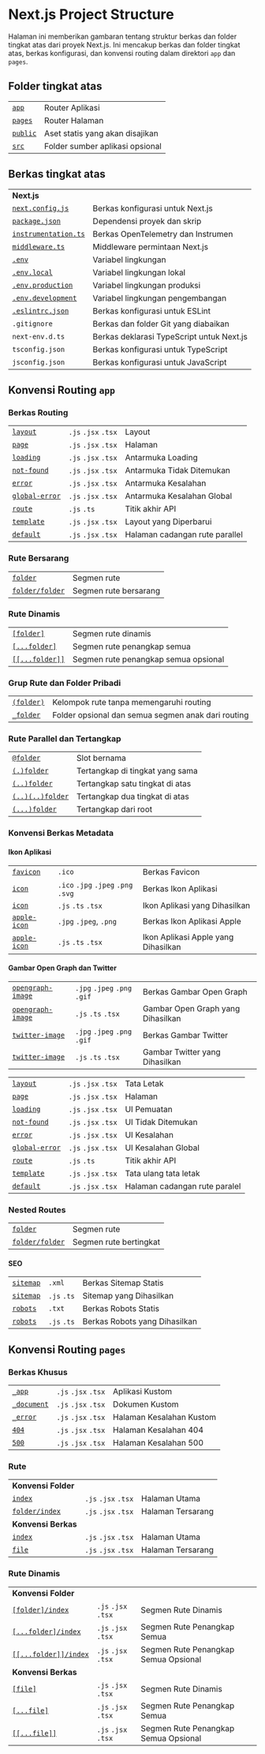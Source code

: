 # Next.js Project Structure

Halaman ini memberikan gambaran tentang struktur berkas dan folder tingkat atas dari proyek Next.js. Ini mencakup berkas dan folder tingkat atas, berkas konfigurasi, dan konvensi routing dalam direktori `app` dan `pages`.

## Folder tingkat atas

|                                                                          |                                 |
| ------------------------------------------------------------------------ | ------------------------------- |
| [`app`](/docs/app/building-your-application/routing)                     | Router Aplikasi                 |
| [`pages`](/docs/pages/building-your-application/routing)                 | Router Halaman                  |
| [`public`](/docs/app/building-your-application/optimizing/static-assets) | Aset statis yang akan disajikan |
| [`src`](/docs/app/building-your-application/configuring/src-directory)   | Folder sumber aplikasi opsional |

## Berkas tingkat atas

|                                                                                             |                                           |
| ------------------------------------------------------------------------------------------- | ----------------------------------------- |
| **Next.js**                                                                                 |                                           |
| [`next.config.js`](/docs/app/api-reference/next-config-js)                                  | Berkas konfigurasi untuk Next.js          |
| [`package.json`](/docs/getting-started/installation#manual-installation)                    | Dependensi proyek dan skrip               |
| [`instrumentation.ts`](/docs/app/building-your-application/optimizing/instrumentation)      | Berkas OpenTelemetry dan Instrumen        |
| [`middleware.ts`](/docs/app/building-your-application/routing/middleware)                   | Middleware permintaan Next.js             |
| [`.env`](/docs/app/building-your-application/configuring/environment-variables)             | Variabel lingkungan                       |
| [`.env.local`](/docs/app/building-your-application/configuring/environment-variables)       | Variabel lingkungan lokal                 |
| [`.env.production`](/docs/app/building-your-application/configuring/environment-variables)  | Variabel lingkungan produksi              |
| [`.env.development`](/docs/app/building-your-application/configuring/environment-variables) | Variabel lingkungan pengembangan          |
| [`.eslintrc.json`](/docs/app/building-your-application/configuring/eslint)                  | Berkas konfigurasi untuk ESLint           |
| `.gitignore`                                                                                | Berkas dan folder Git yang diabaikan      |
| `next-env.d.ts`                                                                             | Berkas deklarasi TypeScript untuk Next.js |
| `tsconfig.json`                                                                             | Berkas konfigurasi untuk TypeScript       |
| `jsconfig.json`                                                                             | Berkas konfigurasi untuk JavaScript       |

## Konvensi Routing `app`

### Berkas Routing

|                                                                                 |                     |                                |
| ------------------------------------------------------------------------------- | ------------------- | ------------------------------ |
| [`layout`](/docs/app/api-reference/file-conventions/layout)                     | `.js` `.jsx` `.tsx` | Layout                         |
| [`page`](/docs/app/api-reference/file-conventions/page)                         | `.js` `.jsx` `.tsx` | Halaman                        |
| [`loading`](/docs/app/api-reference/file-conventions/loading)                   | `.js` `.jsx` `.tsx` | Antarmuka Loading              |
| [`not-found`](/docs/app/api-reference/file-conventions/not-found)               | `.js` `.jsx` `.tsx` | Antarmuka Tidak Ditemukan      |
| [`error`](/docs/app/api-reference/file-conventions/error)                       | `.js` `.jsx` `.tsx` | Antarmuka Kesalahan            |
| [`global-error`](/docs/app/api-reference/file-conventions/error#global-errorjs) | `.js` `.jsx` `.tsx` | Antarmuka Kesalahan Global     |
| [`route`](/docs/app/api-reference/file-conventions/route)                       | `.js` `.ts`         | Titik akhir API                |
| [`template`](/docs/app/api-reference/file-conventions/template)                 | `.js` `.jsx` `.tsx` | Layout yang Diperbarui         |
| [`default`](/docs/app/api-reference/file-conventions/default)                   | `.js` `.jsx` `.tsx` | Halaman cadangan rute parallel |

### Rute Bersarang

|                                                                              |                       |
| ---------------------------------------------------------------------------- | --------------------- |
| [`folder`](/docs/app/building-your-application/routing#route-segments)       | Segmen rute           |
| [`folder/folder`](/docs/app/building-your-application/routing#nested-routes) | Segmen rute bersarang |

### Rute Dinamis

|                                                                                                           |                                      |
| --------------------------------------------------------------------------------------------------------- | ------------------------------------ |
| [`[folder]`](/docs/app/building-your-application/routing/dynamic-routes#convention)                       | Segmen rute dinamis                  |
| [`[...folder]`](/docs/app/building-your-application/routing/dynamic-routes#catch-all-segments)            | Segmen rute penangkap semua          |
| [`[[...folder]]`](/docs/app/building-your-application/routing/dynamic-routes#optional-catch-all-segments) | Segmen rute penangkap semua opsional |

### Grup Rute dan Folder Pribadi

|                                                                                     |                                                    |
| ----------------------------------------------------------------------------------- | -------------------------------------------------- |
| [`(folder)`](/docs/app/building-your-application/routing/route-groups#convention)   | Kelompok rute tanpa memengaruhi routing            |
| [`_folder`](/docs/app/building-your-application/routing/colocation#private-folders) | Folder opsional dan semua segmen anak dari routing |

### Rute Parallel dan Tertangkap

|                                                                                                |                                 |
| ---------------------------------------------------------------------------------------------- | ------------------------------- |
| [`@folder`](/docs/app/building-your-application/routing/parallel-routes#convention)            | Slot bernama                    |
| [`(.)folder`](/docs/app/building-your-application/routing/intercepting-routes#convention)      | Tertangkap di tingkat yang sama |
| [`(..)folder`](/docs/app/building-your-application/routing/intercepting-routes#convention)     | Tertangkap satu tingkat di atas |
| [`(..)(..)folder`](/docs/app/building-your-application/routing/intercepting-routes#convention) | Tertangkap dua tingkat di atas  |
| [`(...)folder`](/docs/app/building-your-application/routing/intercepting-routes#convention)    | Tertangkap dari root            |

### Konvensi Berkas Metadata

#### Ikon Aplikasi

|                                                                                                                 |                                     |                                     |
| --------------------------------------------------------------------------------------------------------------- | ----------------------------------- | ----------------------------------- |
| [`favicon`](/docs/app/api-reference/file-conventions/metadata/app-icons#favicon)                                | `.ico`                              | Berkas Favicon                      |
| [`icon`](/docs/app/api-reference/file-conventions/metadata/app-icons#icon)                                      | `.ico` `.jpg` `.jpeg` `.png` `.svg` | Berkas Ikon Aplikasi                |
| [`icon`](/docs/app/api-reference/file-conventions/metadata/app-icons#generate-icons-using-code-js-ts-tsx)       | `.js` `.ts` `.tsx`                  | Ikon Aplikasi yang Dihasilkan       |
| [`apple-icon`](/docs/app/api-reference/file-conventions/metadata/app-icons#apple-icon)                          | `.jpg` `.jpeg`, `.png`              | Berkas Ikon Aplikasi Apple          |
| [`apple-icon`](/docs/app/api-reference/file-conventions/metadata/app-icons#generate-icons-using-code-js-ts-tsx) | `.js` `.ts` `.tsx`                  | Ikon Aplikasi Apple yang Dihasilkan |

#### Gambar Open Graph dan Twitter

|                                                                                                                             |                              |                                   |
| --------------------------------------------------------------------------------------------------------------------------- | ---------------------------- | --------------------------------- |
| [`opengraph-image`](/docs/app/api-reference/file-conventions/metadata/opengraph-image#opengraph-image)                      | `.jpg` `.jpeg` `.png` `.gif` | Berkas Gambar Open Graph          |
| [`opengraph-image`](/docs/app/api-reference/file-conventions/metadata/opengraph-image#generate-images-using-code-js-ts-tsx) | `.js` `.ts` `.tsx`           | Gambar Open Graph yang Dihasilkan |
| [`twitter-image`](/docs/app/api-reference/file-conventions/metadata/opengraph-image#twitter-image)                          | `.jpg` `.jpeg` `.png` `.gif` | Berkas Gambar Twitter             |
| [`twitter-image`](/docs/app/api-reference/file-conventions/metadata/opengraph-image#generate-images-using-code-js-ts-tsx)   | `.js` `.ts` `.tsx`           | Gambar Twitter yang Dihasilkan    |

|                                                                                 |                     |                               |
| ------------------------------------------------------------------------------- | ------------------- | ----------------------------- |
| [`layout`](/docs/app/api-reference/file-conventions/layout)                     | `.js` `.jsx` `.tsx` | Tata Letak                    |
| [`page`](/docs/app/api-reference/file-conventions/page)                         | `.js` `.jsx` `.tsx` | Halaman                       |
| [`loading`](/docs/app/api-reference/file-conventions/loading)                   | `.js` `.jsx` `.tsx` | UI Pemuatan                   |
| [`not-found`](/docs/app/api-reference/file-conventions/not-found)               | `.js` `.jsx` `.tsx` | UI Tidak Ditemukan            |
| [`error`](/docs/app/api-reference/file-conventions/error)                       | `.js` `.jsx` `.tsx` | UI Kesalahan                  |
| [`global-error`](/docs/app/api-reference/file-conventions/error#global-errorjs) | `.js` `.jsx` `.tsx` | UI Kesalahan Global           |
| [`route`](/docs/app/api-reference/file-conventions/route)                       | `.js` `.ts`         | Titik akhir API               |
| [`template`](/docs/app/api-reference/file-conventions/template)                 | `.js` `.jsx` `.tsx` | Tata ulang tata letak         |
| [`default`](/docs/app/api-reference/file-conventions/default)                   | `.js` `.jsx` `.tsx` | Halaman cadangan rute paralel |

### Nested Routes

|                                                                              |                        |
| ---------------------------------------------------------------------------- | ---------------------- |
| [`folder`](/docs/app/building-your-application/routing#route-segments)       | Segmen rute            |
| [`folder/folder`](/docs/app/building-your-application/routing#nested-routes) | Segmen rute bertingkat |

#### SEO

|                                                                                             |             |                               |
| ------------------------------------------------------------------------------------------- | ----------- | ----------------------------- |
| [`sitemap`](/docs/app/api-reference/file-conventions/metadata/sitemap#static-sitemapxml)    | `.xml`      | Berkas Sitemap Statis         |
| [`sitemap`](/docs/app/api-reference/file-conventions/metadata/sitemap#generate-a-sitemap)   | `.js` `.ts` | Sitemap yang Dihasilkan       |
| [`robots`](/docs/app/api-reference/file-conventions/metadata/robots#static-robotstxt)       | `.txt`      | Berkas Robots Statis          |
| [`robots`](/docs/app/api-reference/file-conventions/metadata/robots#generate-a-robots-file) | `.js` `.ts` | Berkas Robots yang Dihasilkan |

## Konvensi Routing `pages`

### Berkas Khusus

|                                                                                                             |                     |                          |
| ----------------------------------------------------------------------------------------------------------- | ------------------- | ------------------------ |
| [`_app`](/docs/pages/building-your-application/routing/custom-app)                                          | `.js` `.jsx` `.tsx` | Aplikasi Kustom          |
| [`_document`](/docs/pages/building-your-application/routing/custom-document)                                | `.js` `.jsx` `.tsx` | Dokumen Kustom           |
| [`_error`](/docs/pages/building-your-application/routing/custom-error#more-advanced-error-page-customizing) | `.js` `.jsx` `.tsx` | Halaman Kesalahan Kustom |
| [`404`](/docs/pages/building-your-application/routing/custom-error#404-page)                                | `.js` `.jsx` `.tsx` | Halaman Kesalahan 404    |
| [`500`](/docs/pages/building-your-application/routing/custom-error#500-page)                                | `.js` `.jsx` `.tsx` | Halaman Kesalahan 500    |

### Rute

|                                                                                                |                     |                   |
| ---------------------------------------------------------------------------------------------- | ------------------- | ----------------- |
| **Konvensi Folder**                                                                            |                     |                   |
| [`index`](/docs/pages/building-your-application/routing/pages-and-layouts#index-routes)        | `.js` `.jsx` `.tsx` | Halaman Utama     |
| [`folder/index`](/docs/pages/building-your-application/routing/pages-and-layouts#index-routes) | `.js` `.jsx` `.tsx` | Halaman Tersarang |
| **Konvensi Berkas**                                                                            |                     |                   |
| [`index`](/docs/pages/building-your-application/routing/pages-and-layouts#index-routes)        | `.js` `.jsx` `.tsx` | Halaman Utama     |
| [`file`](/docs/pages/building-your-application/routing/pages-and-layouts)                      | `.js` `.jsx` `.tsx` | Halaman Tersarang |

### Rute Dinamis

|                                                                                                                   |                     |                                      |
| ----------------------------------------------------------------------------------------------------------------- | ------------------- | ------------------------------------ |
| **Konvensi Folder**                                                                                               |                     |                                      |
| [`[folder]/index`](/docs/pages/building-your-application/routing/dynamic-routes)                                  | `.js` `.jsx` `.tsx` | Segmen Rute Dinamis                  |
| [`[...folder]/index`](/docs/pages/building-your-application/routing/dynamic-routes#catch-all-segments)            | `.js` `.jsx` `.tsx` | Segmen Rute Penangkap Semua          |
| [`[[...folder]]/index`](/docs/pages/building-your-application/routing/dynamic-routes#optional-catch-all-segments) | `.js` `.jsx` `.tsx` | Segmen Rute Penangkap Semua Opsional |
| **Konvensi Berkas**                                                                                               |                     |                                      |
| [`[file]`](/docs/pages/building-your-application/routing/dynamic-routes)                                          | `.js` `.jsx` `.tsx` | Segmen Rute Dinamis                  |
| [`[...file]`](/docs/pages/building-your-application/routing/dynamic-routes#catch-all-segments)                    | `.js` `.jsx` `.tsx` | Segmen Rute Penangkap Semua          |
| [`[[...file]]`](/docs/pages/building-your-application/routing/dynamic-routes#optional-catch-all-segments)         | `.js` `.jsx` `.tsx` | Segmen Rute Penangkap Semua Opsional |
